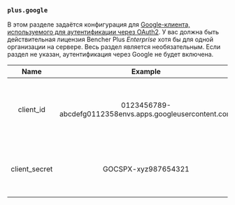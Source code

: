 ### `plus.google`

В этом разделе задаётся конфигурация для [Google-клиента, используемого для аутентификации через OAuth2](/ru/docs/how-to/google-oauth/).
У вас должна быть действительная лицензия Bencher Plus _Enterprise_ хотя бы для одной организации на сервере.
Весь раздел является необязательным.
Если раздел не указан, аутентификация через Google не будет включена.

|     Name      |                         Example                          | Default | Required |                            Description                            |
| :-----------: | :------------------------------------------------------: | :-----: | :------: | :---------------------------------------------------------------: |
|   client_id   | 0123456789-abcdefg0112358envs.apps.googleusercontent.com |   ---   |    Да    | Указывает идентификатор клиента для вашего клиента Google OAuth2. |
| client_secret |                   GOCSPX-xyz987654321                    |   ---   |    Да    |         Секрет клиента для вашего клиента Google OAuth2.          |
